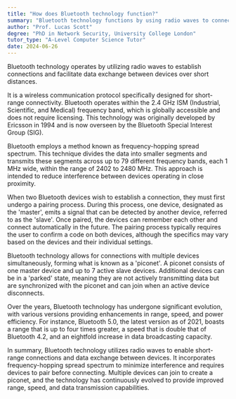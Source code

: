```yaml
---
title: "How does Bluetooth technology function?"
summary: "Bluetooth technology functions by using radio waves to connect and exchange data between devices within a short range."
author: "Prof. Lucas Scott"
degree: "PhD in Network Security, University College London"
tutor_type: "A-Level Computer Science Tutor"
date: 2024-06-26
---
```


Bluetooth technology operates by utilizing radio waves to establish connections and facilitate data exchange between devices over short distances.

It is a wireless communication protocol specifically designed for short-range connectivity. Bluetooth operates within the 2.4 GHz ISM (Industrial, Scientific, and Medical) frequency band, which is globally accessible and does not require licensing. This technology was originally developed by Ericsson in $1994$ and is now overseen by the Bluetooth Special Interest Group (SIG).

Bluetooth employs a method known as frequency-hopping spread spectrum. This technique divides the data into smaller segments and transmits these segments across up to $79$ different frequency bands, each $1$ MHz wide, within the range of $2402$ to $2480$ MHz. This approach is intended to reduce interference between devices operating in close proximity.

When two Bluetooth devices wish to establish a connection, they must first undergo a pairing process. During this process, one device, designated as the 'master', emits a signal that can be detected by another device, referred to as the 'slave'. Once paired, the devices can remember each other and connect automatically in the future. The pairing process typically requires the user to confirm a code on both devices, although the specifics may vary based on the devices and their individual settings.

Bluetooth technology allows for connections with multiple devices simultaneously, forming what is known as a 'piconet'. A piconet consists of one master device and up to $7$ active slave devices. Additional devices can be in a 'parked' state, meaning they are not actively transmitting data but are synchronized with the piconet and can join when an active device disconnects.

Over the years, Bluetooth technology has undergone significant evolution, with various versions providing enhancements in range, speed, and power efficiency. For instance, Bluetooth $5.0$, the latest version as of $2021$, boasts a range that is up to four times greater, a speed that is double that of Bluetooth $4.2$, and an eightfold increase in data broadcasting capacity.

In summary, Bluetooth technology utilizes radio waves to enable short-range connections and data exchange between devices. It incorporates frequency-hopping spread spectrum to minimize interference and requires devices to pair before connecting. Multiple devices can join to create a piconet, and the technology has continuously evolved to provide improved range, speed, and data transmission capabilities.
    